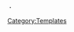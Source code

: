 &nbsp;<span style="font-weight:bold;">&middot;</span>&#32;<noinclude>[[Category:Templates]]</noinclude>